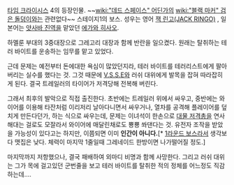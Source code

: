 [[타임 크라이시스]] 4의 등장인물. ~~[[wiki:"데드 스페이스" 어딘가]]의 [[wiki:"블랙 마커" 검은 돌덩이]]와는 관련없다~~ 스테이지1의 보스. 성우는 영어 [[잭 린고(JACK RINGO)]] , 일본어는 [[얏사바 진]]역을 맡았던 [[에가와 히사오]].

하멜룬 부대의 3중대장으로 그레고리 대장과 함께 반란을 일으켰다. 원래는 탈취하는 테러 바이트를 운송하는 임무를 맡고 있었다.

근데 문제는 예전부터 돈에대한 욕심이 많았던지라, 테러 바이트를 테러리스트에게 팔아버리는 실수를 했다는 것. 그것 때문에 [[V.S.S.E]]와 러쉬 대위에게 발목을 잡혀 따라잡히게 된다. 결국 트레일러의 타이어가 저격당해 전복해 버린다. 

{{{#!html
<embed src="http://www.youtube.com/v/eLMoNfHB_rk&hl=ja_JP&fs=1&" type="application/x-shockwave-flash" allowscriptaccess="always" allowfullscreen="true" width="480" height="385"></embed>
}}}
그래서 최후의 발악으로 직접 출진한다. 초반에는 트레일러 위에서 싸우고, 중반에는 와이어를 이용해 타잔처럼 이리저리 날아다니면서 싸우거나, 열차를 공격해 플레이어를 덮치게 만든다던가, 하는 식으로 싸우는데, 문제는 이녀석이 한손으로 [[대물 저격총]]을 연사해대는 걸로도 모잘라서 와이어에 매달린채로도 뿅뿅 쏴댄다는 것. 유전자 조작을 받았을 가능성이 있다고는 하지만, 이쯤되면 이미 '''인간이 아니다.'''[* [[1라운드 보스]]라서 생각보다 맷집은 낮다. 체력이 마지막 1줄일때 그레네이드 한방이면 나가떨어질 정도.]

마지막까지 저항했으나, 결국 패배하여 외마디 비명과 함께 사망한다. 그리고 러쉬 대위는 그가 목에 걸고있던 군번줄을 보고 테러 바이트를 탈취한 적의 정체를 어느정도 직감하는데....
